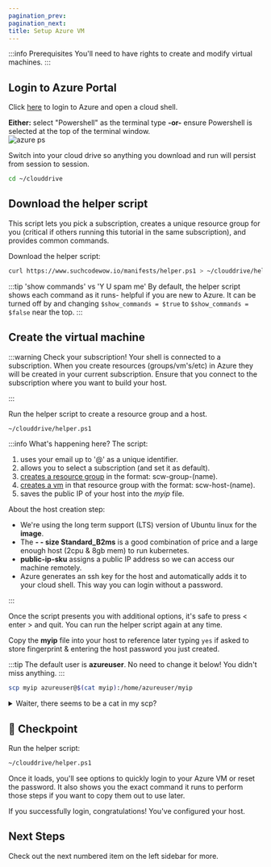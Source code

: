 ```yaml
---
pagination_prev:
pagination_next:
title: Setup Azure VM
---
```


:::info Prerequisites
You'll need to have rights to create and modify virtual machines.
:::

## Login to Azure Portal

Click [here](https://portal.azure.com/#cloudshell) to login to Azure and open a cloud shell.

**Either:** select "Powershell" as the terminal type **-or-** ensure Powershell is selected at the top of the terminal window.  
![azure ps](/img/powershell.png)

Switch into your cloud drive so anything you download and run will persist from session to session.

```bash
cd ~/clouddrive
```

## Download the helper script

This script lets you pick a subscription, creates a unique resource group for you (critical if others running this tutorial in the same subscription), and provides common commands.

Download the helper script:

```bash
curl https://www.suchcodewow.io/manifests/helper.ps1 > ~/clouddrive/helper.ps1
```

:::tip 'show commands' vs 'Y U spam me'
By default, the helper script shows each command as it runs- helpful if you are new to Azure. It can be turned off by and changing `$show_commands = $true` to `$show_commands = $false` near the top.
:::

## Create the virtual machine

:::warning Check your subscription!
Your shell is connected to a subscription. When you create resources (groups/vm's/etc) in Azure they will be created in your current subscription.
Ensure that you connect to the subscription where you want to build your host.

:::

Run the helper script to create a resource group and a host.

```bash
~/clouddrive/helper.ps1
```

:::info What's happening here?
The script:

1. uses your email up to '@' as a unique identifier.
1. allows you to select a subscription (and set it as default).
1. [creates a resource group](https://docs.microsoft.com/en-us/cli/azure/group?view=azure-cli-latest) in the format: scw-group-(name).
1. [creates a vm](https://docs.microsoft.com/en-us/cli/azure/vm?view=azure-cli-latest#az-vm-create) in that resource group with the format: scw-host-(name).
1. saves the public IP of your host into the _myip_ file.

About the host creation step:

- We're using the long term support (LTS) version of Ubuntu linux for the **image**.
- The **- - size Standard_B2ms** is a good combination of price and a large enough host (2cpu & 8gb mem) to run kubernetes.
- **public-ip-sku** assigns a public IP address so we can access our machine remotely.
- Azure generates an ssh key for the host and automatically adds it to your cloud shell. This way you can login without a password.

:::

Once the script presents you with additional options, it's safe to press < enter > and quit. You can run the helper script again at any time.

Copy the **myip** file into your host to reference later typing `yes` if asked to store fingerprint & entering the host password you just created.

:::tip
The default user is **azureuser**. No need to change it below! You didn't miss anything.
:::

```bash
scp myip azureuser@$(cat myip):/home/azureuser/myip
```

<details>
  <summary>Waiter, there seems to be a cat in my scp?</summary>SCP is the secure
  copy command. We're using it to copy the myip file to your host to use later.
  The cat command displays the contents of said file and the $() part means "run
  whatever command is in here". In the end, scp gets the azure user name and the
  IP of the host. The part after ':' is the folder and filename where scp saves
  the file.
</details>

## :checkered_flag: Checkpoint

Run the helper script:

```bash
~/clouddrive/helper.ps1
```

Once it loads, you'll see options to quickly login to your Azure VM or reset the password. It also shows you the exact command it runs to perform those steps if you want to copy them out to use later.

If you successfully login, congratulations! You've configured your host.

## Next Steps

Check out the next numbered item on the left sidebar for more.

